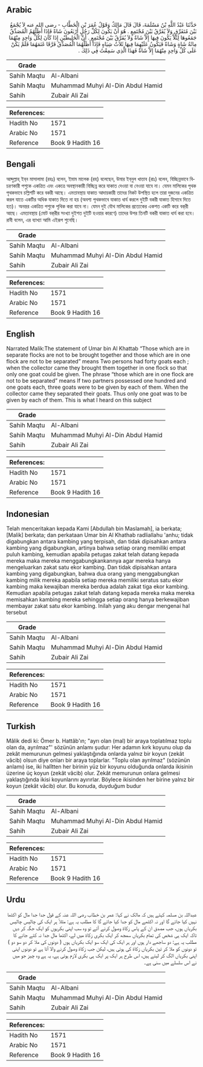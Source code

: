 ## Arabic


<div dir="rtl" lang="ar" style={{fontSize:'larger',backgroundColor:'#f8f9fa',padding:20}}>
حَدَّثَنَا عَبْدُ اللَّهِ بْنُ مَسْلَمَةَ، قَالَ قَالَ مَالِكٌ وَقَوْلُ عُمَرَ بْنِ الْخَطَّابِ - رضى الله عنه لاَ يُجْمَعُ بَيْنَ مُتَفَرِّقٍ وَلاَ يُفَرَّقُ بَيْنَ مُجْتَمِعٍ ‏.‏ هُوَ أَنْ يَكُونَ لِكُلِّ رَجُلٍ أَرْبَعُونَ شَاةً فَإِذَا أَظَلَّهُمُ الْمُصَدِّقُ جَمَعُوهَا لِئَلاَّ يَكُونَ فِيهَا إِلاَّ شَاةٌ وَلاَ يُفَرَّقُ بَيْنَ مُجْتَمِعٍ ‏.‏ أَنَّ الْخَلِيطَيْنِ إِذَا كَانَ لِكُلِّ وَاحِدٍ مِنْهُمَا مِائَةُ شَاةٍ وَشَاةٌ فَيَكُونُ عَلَيْهِمَا فِيهَا ثَلاَثُ شِيَاهٍ فَإِذَا أَظَلَّهُمَا الْمُصَدِّقُ فَرَّقَا غَنَمَهُمَا فَلَمْ يَكُنْ عَلَى كُلِّ وَاحِدٍ مِنْهُمَا إِلاَّ شَاةٌ فَهَذَا الَّذِي سَمِعْتُ فِي ذَلِكَ ‏.‏
</div>
<div style={{backgroundColor:'#f8f9fa',padding:20, marginBottom: 10}}><table> <thead> <tr> <th>Grade</th> <th></th> </tr> </thead> <tbody> <tr><td>Sahih Maqtu</td><td>Al-Albani</td></tr><tr><td>Sahih Maqtu</td><td>Muhammad Muhyi Al-Din Abdul Hamid</td></tr><tr><td>Sahih</td><td>Zubair Ali Zai</td></tr></tbody></table><table> <thead> <tr> <th>References:</th> <th></th> </tr> </thead> <tbody><tr><td>Hadith No</td><td>1571</td></tr><tr><td>Arabic No</td><td>1571</td></tr><tr><td>Reference</td><td>Book 9 Hadith 16</td></tr></tbody></table></div>

## Bengali


<div dir="ltr" lang="bn" style={{fontSize:'larger',backgroundColor:'#f8f9fa',padding:20}}>
আব্দুল্লাহ্‌ ইব্‌ন মাসালামা (রহঃ) বলেন, ইমাম মালেক (রহ) বলেছেন, উমার ইব্‌নুল খাত্তাব (রাঃ) বলেন, বিচ্ছিন্নভাবে বিচরণকারী পশুকে একত্রিত এবং একত্রে অবস্থানকারী বিচ্ছিন্ন করে যাকাত দেওয়া বা নেওয়া যাবে না। যেমন মালিকের পৃথক পৃথকভাবে চল্লিশটি করে বকরী আছে। এমতাবস্থায় যাকাত আদায়কারী তাদের নিকট উপস্থিত হলে তারা দুজনের একত্রিত করল যাতে একটির অধিক যাকাত দিতে না হয় (অবশ্য পৃথকভাবে যাকাত ধার্য করলে দুইটি বকরী যাকাত হিসাবে দিতে হত)। অনন্তর একত্রিত পশুকে পৃথিক করা যাবে না। যেমন দুই যৌথ মালিকের প্রত্যেকের একশত একটি করে বক্‌রী আছে। এমতাবস্থায় (মোট বক্‌রীর সংখ্যা দুইশত দুইটি হওয়ার কারণে) তাদের উপর তিনটি বকরী যাকাত ধার্য করা হবে। রাবী বলেন, এর ব্যাখ্যা আমি এইরূপ শুনেছি।
</div>
<div style={{backgroundColor:'#f8f9fa',padding:20, marginBottom: 10}}><table> <thead> <tr> <th>Grade</th> <th></th> </tr> </thead> <tbody> <tr><td>Sahih Maqtu</td><td>Al-Albani</td></tr><tr><td>Sahih Maqtu</td><td>Muhammad Muhyi Al-Din Abdul Hamid</td></tr><tr><td>Sahih</td><td>Zubair Ali Zai</td></tr></tbody></table><table> <thead> <tr> <th>References:</th> <th></th> </tr> </thead> <tbody><tr><td>Hadith No</td><td>1571</td></tr><tr><td>Arabic No</td><td>1571</td></tr><tr><td>Reference</td><td>Book 9 Hadith 16</td></tr></tbody></table></div>

## English


<div dir="ltr" lang="en" style={{fontSize:'larger',backgroundColor:'#f8f9fa',padding:20}}>
Narrated Malik:The statement of Umar bin Al Khattab “Those which are in separate flocks are not to be brought together and those which are in one flock are not to be separated” means Two persons had forty goats each ; when the collector came they brought them together in one flock so that only one goat could be given. The phrase “those which are in one flock are not to be separated” means If two partners possessed one hundred and one goats each, three goats were to be given by each of them. When the collector came they separated their goats. Thus only one goat was to be given by each of them. This is what I heard on this subject
</div>
<div style={{backgroundColor:'#f8f9fa',padding:20, marginBottom: 10}}><table> <thead> <tr> <th>Grade</th> <th></th> </tr> </thead> <tbody> <tr><td>Sahih Maqtu</td><td>Al-Albani</td></tr><tr><td>Sahih Maqtu</td><td>Muhammad Muhyi Al-Din Abdul Hamid</td></tr><tr><td>Sahih</td><td>Zubair Ali Zai</td></tr></tbody></table><table> <thead> <tr> <th>References:</th> <th></th> </tr> </thead> <tbody><tr><td>Hadith No</td><td>1571</td></tr><tr><td>Arabic No</td><td>1571</td></tr><tr><td>Reference</td><td>Book 9 Hadith 16</td></tr></tbody></table></div>

## Indonesian


<div dir="ltr" lang="id" style={{fontSize:'larger',backgroundColor:'#f8f9fa',padding:20}}>
Telah menceritakan kepada Kami [Abdullah bin Maslamah], ia berkata; [Malik] berkata; dan perkataan Umar bin Al Khathab radliallahu 'anhu; tidak digabungkan antara kambing yang terpisah, dan tidak dipisahkan antara kambing yang digabungkan, artinya bahwa setiap orang memiliki empat puluh kambing, kemudian apabila petugas zakat telah datang kepada mereka maka mereka menggabungkankannya agar mereka hanya mengeluarkan zakat satu ekor kambing. Dan tidak dipisahkan antara kambing yang digabungkan, bahwa dua orang yang menggabungkan kambing milik mereka apabila setiap mereka memiliki seratus satu ekor kambing maka kewajiban mereka berdua adalah zakat tiga ekor kambing. Kemudian apabila petugas zakat telah datang kepada mereka maka mereka memisahkan kambing mereka sehingga setiap orang hanya berkewajiban membayar zakat satu ekor kambing. Inilah yang aku dengar mengenai hal tersebut
</div>
<div style={{backgroundColor:'#f8f9fa',padding:20, marginBottom: 10}}><table> <thead> <tr> <th>Grade</th> <th></th> </tr> </thead> <tbody> <tr><td>Sahih Maqtu</td><td>Al-Albani</td></tr><tr><td>Sahih Maqtu</td><td>Muhammad Muhyi Al-Din Abdul Hamid</td></tr><tr><td>Sahih</td><td>Zubair Ali Zai</td></tr></tbody></table><table> <thead> <tr> <th>References:</th> <th></th> </tr> </thead> <tbody><tr><td>Hadith No</td><td>1571</td></tr><tr><td>Arabic No</td><td>1571</td></tr><tr><td>Reference</td><td>Book 9 Hadith 16</td></tr></tbody></table></div>

## Turkish


<div dir="ltr" lang="tr" style={{fontSize:'larger',backgroundColor:'#f8f9fa',padding:20}}>
Mâlik dedi ki: Ömer b. Hattâb'ın; "ayrı olan (mal) bir araya toplatılmaz toplu olan da, ayrılmaz"' sözünün anlamı şudur: Her adamın kırk koyunu olup da zekât memurunun gelmesi yaklaştığında onlarda yalnız bir koyun (zekât vâcib) olsun diye onları bir araya toplarlar. "Toplu olan ayrılmaz" (sözünün anlamı) ise, iki halîtten her birinin yüz bir koyunu olduğunda onlarda ikisinin üzerine üç koyun (zekât vâcib) olur. Zekât memurunun onlara gelmesi yaklaştığında ikisi koyunlarını ayırırlar. Böylece ikisinden her birine yalnız bir koyun (zekât vâcib) olur. Bu konuda, duydu­ğum budur
</div>
<div style={{backgroundColor:'#f8f9fa',padding:20, marginBottom: 10}}><table> <thead> <tr> <th>Grade</th> <th></th> </tr> </thead> <tbody> <tr><td>Sahih Maqtu</td><td>Al-Albani</td></tr><tr><td>Sahih Maqtu</td><td>Muhammad Muhyi Al-Din Abdul Hamid</td></tr><tr><td>Sahih</td><td>Zubair Ali Zai</td></tr></tbody></table><table> <thead> <tr> <th>References:</th> <th></th> </tr> </thead> <tbody><tr><td>Hadith No</td><td>1571</td></tr><tr><td>Arabic No</td><td>1571</td></tr><tr><td>Reference</td><td>Book 9 Hadith 16</td></tr></tbody></table></div>

## Urdu


<div dir="rtl" lang="ur" style={{fontSize:'larger',backgroundColor:'#f8f9fa',padding:20}}>
عبداللہ بن مسلمہ کہتے ہیں کہ مالک نے کہا: عمر بن خطاب رضی اللہ عنہ کے قول جدا جدا مال کو اکٹھا نہیں کیا جائے گا اور نہ اکٹھے مال کو جدا کیا جائے گا کا مطلب یہ ہے: مثلاً ہر ایک کی چالیس چالیس بکریاں ہوں، جب مصدق ان کے پاس زکاۃ وصول کرنے آئے تو وہ سب اپنی بکریوں کو ایک جگہ کر دیں تاکہ ایک ہی شخص کی تمام بکریاں سمجھ کر ایک بکری زکاۃ میں لے، اکٹھا مال جدا نہ کئے جانے کا مطلب یہ ہے: دو ساجھے دار ہوں اور ہر ایک کی ایک سو ایک بکریاں ہوں ( دونوں کی ملا کر دو سو دو ) تو دونوں کو ملا کر تین بکریاں زکاۃ کی ہوتی ہیں، لیکن جب زکاۃ وصول کرنے والا آتا ہے تو دونوں اپنی اپنی بکریاں الگ کر لیتے ہیں، اس طرح ہر ایک پر ایک ہی بکری لازم ہوتی ہے، یہ ہے وہ چیز جو میں نے اس سلسلے میں سنی ہے۔
</div>
<div style={{backgroundColor:'#f8f9fa',padding:20, marginBottom: 10}}><table> <thead> <tr> <th>Grade</th> <th></th> </tr> </thead> <tbody> <tr><td>Sahih Maqtu</td><td>Al-Albani</td></tr><tr><td>Sahih Maqtu</td><td>Muhammad Muhyi Al-Din Abdul Hamid</td></tr><tr><td>Sahih</td><td>Zubair Ali Zai</td></tr></tbody></table><table> <thead> <tr> <th>References:</th> <th></th> </tr> </thead> <tbody><tr><td>Hadith No</td><td>1571</td></tr><tr><td>Arabic No</td><td>1571</td></tr><tr><td>Reference</td><td>Book 9 Hadith 16</td></tr></tbody></table></div>